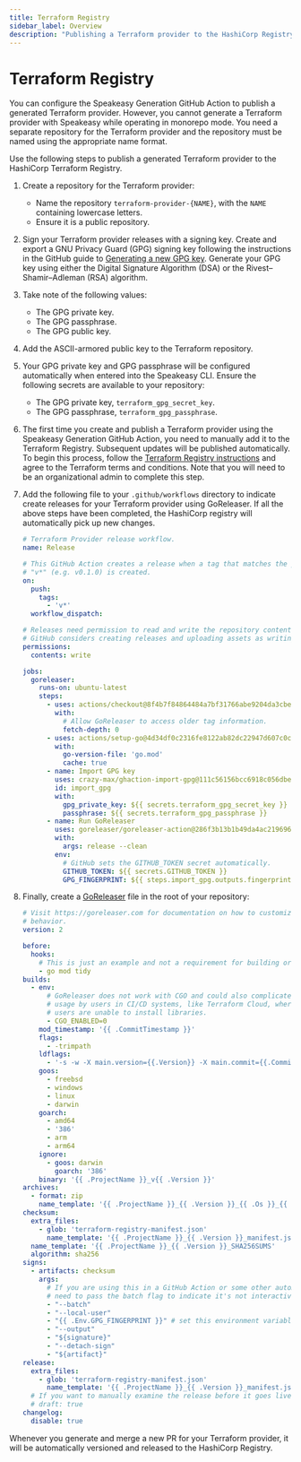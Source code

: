 ```yaml
---
title: Terraform Registry
sidebar_label: Overview
description: "Publishing a Terraform provider to the HashiCorp Registry."
---
```


# Terraform Registry

You can configure the Speakeasy Generation GitHub Action to publish a generated Terraform provider. However, you cannot generate a Terraform provider with Speakeasy while operating in monorepo mode. You need a separate repository for the Terraform provider and the repository must be named using the appropriate name format.

Use the following steps to publish a generated Terraform provider to the HashiCorp Terraform Registry.

1. Create a repository for the Terraform provider:

    - Name the repository `terraform-provider-{NAME}`, with the `NAME` containing lowercase letters.
    - Ensure it is a public repository.

2. Sign your Terraform provider releases with a signing key. Create and export a GNU Privacy Guard (GPG) signing key following the instructions in the GitHub guide to [Generating a new GPG key](https://docs.github.com/en/authentication/managing-commit-signature-verification/generating-a-new-gpg-key). Generate your GPG key using either the Digital Signature Algorithm (DSA) or the Rivest–Shamir–Adleman (RSA) algorithm.

3. Take note of the following values:

    - The GPG private key.
    - The GPG passphrase.
    - The GPG public key.

4. Add the ASCII-armored public key to the Terraform repository.

5. Your GPG private key and GPG passphrase will be configured automatically when entered into the Speakeasy CLI. Ensure the following secrets are available to your repository:

    - The GPG private key, `terraform_gpg_secret_key`.
    - The GPG passphrase, `terraform_gpg_passphrase`.

6. The first time you create and publish a Terraform provider using the Speakeasy Generation GitHub Action, you need to manually add it to the Terraform Registry. Subsequent updates will be published automatically. To begin this process, follow the [Terraform Registry instructions](https://developer.hashicorp.com/terraform/registry/providers/publishing) and agree to the Terraform terms and conditions. Note that you will need to be an organizational admin to complete this step.

7. Add the following file to your `.github/workflows` directory to indicate create releases for your Terraform provider using GoReleaser. If all the above steps have been completed, the HashiCorp registry will automatically pick up new changes.

    ```yaml terraform_publish.yaml
    # Terraform Provider release workflow.
    name: Release
    
    # This GitHub Action creates a release when a tag that matches the pattern
    # "v*" (e.g. v0.1.0) is created.
    on:
      push:
        tags:
          - 'v*'
      workflow_dispatch:
    
    # Releases need permission to read and write the repository contents.
    # GitHub considers creating releases and uploading assets as writing content.
    permissions:
      contents: write
    
    jobs:
      goreleaser:
        runs-on: ubuntu-latest
        steps:
          - uses: actions/checkout@8f4b7f84864484a7bf31766abe9204da3cbe65b3 # v3.5.0
            with:
              # Allow GoReleaser to access older tag information.
              fetch-depth: 0
          - uses: actions/setup-go@4d34df0c2316fe8122ab82dc22947d607c0c91f9 # v4.0.0
            with:
              go-version-file: 'go.mod'
              cache: true
          - name: Import GPG key
            uses: crazy-max/ghaction-import-gpg@111c56156bcc6918c056dbef52164cfa583dc549 # v5.2.0
            id: import_gpg
            with:
              gpg_private_key: ${{ secrets.terraform_gpg_secret_key }}
              passphrase: ${{ secrets.terraform_gpg_passphrase }}
          - name: Run GoReleaser
            uses: goreleaser/goreleaser-action@286f3b13b1b49da4ac219696163fb8c1c93e1200 # v6.0.0
            with:
              args: release --clean
            env:
              # GitHub sets the GITHUB_TOKEN secret automatically.
              GITHUB_TOKEN: ${{ secrets.GITHUB_TOKEN }}
              GPG_FINGERPRINT: ${{ steps.import_gpg.outputs.fingerprint }}
    ```

8. Finally, create a [GoReleaser](https://goreleaser.com/) file in the root of your repository: 

    ```yaml .goreleaser.yml
    # Visit https://goreleaser.com for documentation on how to customize this
    # behavior.
    version: 2
    
    before:
      hooks:
        # This is just an example and not a requirement for building or publishing providers.
        - go mod tidy
    builds:
      - env:
          # GoReleaser does not work with CGO and could also complicate
          # usage by users in CI/CD systems, like Terraform Cloud, where
          # users are unable to install libraries.
          - CGO_ENABLED=0
        mod_timestamp: '{{ .CommitTimestamp }}'
        flags:
          - -trimpath
        ldflags:
          - '-s -w -X main.version={{.Version}} -X main.commit={{.Commit}}'
        goos:
          - freebsd
          - windows
          - linux
          - darwin
        goarch:
          - amd64
          - '386'
          - arm
          - arm64
        ignore:
          - goos: darwin
            goarch: '386'
        binary: '{{ .ProjectName }}_v{{ .Version }}'
    archives:
      - format: zip
        name_template: '{{ .ProjectName }}_{{ .Version }}_{{ .Os }}_{{ .Arch }}'
    checksum:
      extra_files:
        - glob: 'terraform-registry-manifest.json'
          name_template: '{{ .ProjectName }}_{{ .Version }}_manifest.json'
      name_template: '{{ .ProjectName }}_{{ .Version }}_SHA256SUMS'
      algorithm: sha256
    signs:
      - artifacts: checksum
        args:
          # If you are using this in a GitHub Action or some other automated pipeline, you
          # need to pass the batch flag to indicate it's not interactive.
          - "--batch"
          - "--local-user"
          - "{{ .Env.GPG_FINGERPRINT }}" # set this environment variable for your signing key
          - "--output"
          - "${signature}"
          - "--detach-sign"
          - "${artifact}"
    release:
      extra_files:
        - glob: 'terraform-registry-manifest.json'
          name_template: '{{ .ProjectName }}_{{ .Version }}_manifest.json'
      # If you want to manually examine the release before it goes live, uncomment this line:
      # draft: true
    changelog:
      disable: true
    ```

Whenever you generate and merge a new PR for your Terraform provider, it will be automatically versioned and released to the HashiCorp Registry.
